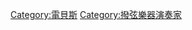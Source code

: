 {{Commons category|Bassists}}
{{Catmore}}

[[Category:電貝斯|Category:電貝斯]]
[[Category:撥弦樂器演奏家|Category:撥弦樂器演奏家]]